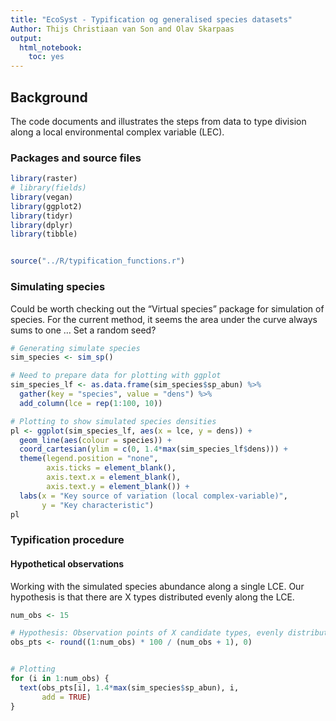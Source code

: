 ```yaml
---
title: "EcoSyst - Typification og generalised species datasets"
Author: Thijs Christiaan van Son and Olav Skarpaas
output: 
  html_notebook: 
    toc: yes
---
```


## Background
The code documents and illustrates the steps from data to type division
along a local environmental complex variable (LEC).


### Packages and source files
```r
library(raster)
# library(fields)
library(vegan)
library(ggplot2)
library(tidyr)
library(dplyr)
library(tibble)


source("../R/typification_functions.r")
```


### Simulating species
Could be worth checking out the "Virtual species" package for simulation of species.
For the current method, it seems the area under the curve always sums to one ...
Set a random seed?
```r
# Generating simulate species
sim_species <- sim_sp()

# Need to prepare data for plotting with ggplot
sim_species_lf <- as.data.frame(sim_species$sp_abun) %>% 
  gather(key = "species", value = "dens") %>% 
  add_column(lce = rep(1:100, 10))

# Plotting to show simulated species densities
pl <- ggplot(sim_species_lf, aes(x = lce, y = dens)) +
  geom_line(aes(colour = species)) +
  coord_cartesian(ylim = c(0, 1.4*max(sim_species_lf$dens))) +
  theme(legend.position = "none",
        axis.ticks = element_blank(),
        axis.text.x = element_blank(),
        axis.text.y = element_blank()) +
  labs(x = "Key source of variation (local complex-variable)",
       y = "Key characteristic") 
pl
```


### Typification procedure

#### Hypothetical observations
Working with the simulated species abundance along a single LCE. 
Our hypothesis is that there are X types distributed evenly along the LCE.
```r
num_obs <- 15

# Hypothesis: Observation points of X candidate types, evenly distributed along the LCE
obs_pts <- round((1:num_obs) * 100 / (num_obs + 1), 0)


# Plotting
for (i in 1:num_obs) {
  text(obs_pts[i], 1.4*max(sim_species$sp_abun), i,
       add = TRUE)
}
```


